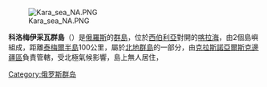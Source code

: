 {{coord|76|54|36|N|97|48|38|E|scale:10000_source:nlwiki|display=title}}
[[Image:Kara_sea_NA.PNG|thumb]]

'''科洛梅伊采瓦群島'''（{{lang-ru|острова́ Коломе́йцева}}）是[[俄羅斯|俄羅斯]]的[[群島|群島]]，位於[[西伯利亞|西伯利亞]]對開的[[喀拉海|喀拉海]]，由2個島嶼組成，距離[[泰梅爾半島|泰梅爾半島]]100公里，屬於[[北地群島|北地群島]]的一部分，由[[克拉斯諾亞爾斯克邊疆區|克拉斯諾亞爾斯克邊疆區]]負責管轄，受北極氣候影響，島上無人居住，

{{Russia-geo-stub}}
{{DEFAULTSORT:Kolomeytsev Islands}}
[[Category:俄罗斯群岛|Category:俄罗斯群岛]]